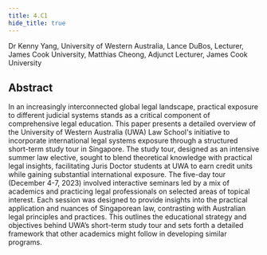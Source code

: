 ```yaml
---
title: 4.C1
hide_title: true
---
```


<AbstractHeader sKey='id4_C1'>
Dr Kenny Yang, University of Western Australia, Lance DuBos, Lecturer, James Cook University, Matthias Cheong, Adjunct Lecturer, James Cook University
</AbstractHeader>

## Abstract
In an increasingly interconnected global legal landscape, practical exposure to different
judicial systems stands as a critical component of comprehensive legal education. This paper
presents a detailed overview of the University of Western Australia (UWA) Law School&#39;s
initiative to incorporate international legal systems exposure through a structured short-term
study tour in Singapore. The study tour, designed as an intensive summer law elective, sought
to blend theoretical knowledge with practical legal insights, facilitating Juris Doctor students
at UWA to earn credit units while gaining substantial international exposure. The five-day
tour (December 4-7, 2023) involved interactive seminars led by a mix of academics and
practicing legal professionals on selected areas of topical interest. Each session was designed
to provide insights into the practical application and nuances of Singaporean law, contrasting
with Australian legal principles and practices. This outlines the educational strategy and
objectives behind UWA’s short-term study tour and sets forth a detailed framework that other
academics might follow in developing similar programs.